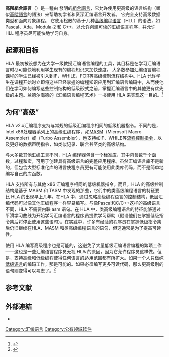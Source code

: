 {{NoteTA|G1=IT|1=zh-cn:高级;zh-tw:高階}}
{{Infobox_Software 
| name                   = 高階組合語言
| developer              = {{le|Randall Hyde|Randall Hyde}} 
| latest_release_version = 2.16
| latest_release_date    = {{release date|2011|07|06}}
| operating_system       = [[Microsoft_Windows|Windows]], [[Linux|Linux]], [[FreeBSD|FreeBSD]], [[Mac_OS_X|Mac OS X]]
| genre                  = [[汇编语言#工具|汇编器]] 
| license                = 
| website                = [http://webster.cs.ucr.edu/ webster.cs.ucr.edu]
}}
'''高階組合語言'''（{{lang-en|High Level Assembler}}）是一種由{{le|Randall Hyde|Randall Hyde}} 發明的[[組合語言|組合語言]]，它允许使用更高级的语言结构（類似[[高階語言|高階語言]]的語法）来帮助初学者和资深汇编语言开发者。 它完全支持高级数据类型和面向对象编程。 它使用松散的基于几种[[高階程式語言|高级编程语言]]（HLL）的语法，如[[Pascal|Pascal]]、[[Ada|Ada]]、[[Modula-2|Modula-2]] 和 [[C++|C++]]，以允许创建可读的汇编语言程序，并允许 HLL 程序员尽可能快地学习自身。

== 起源和目标 ==
HLA 最初被设想为在大学一级教授汇编语言编程的工具，其目标是在学习汇编语言时尽可能快地利用学生现有的编程知识来加快速度。 大多数参加汇编语言编程课程的学生已经被引入到IF，WHILE，FOR等高级控制流程结构中。HLA 允许学生在课程开始时立即将这些已经掌握的编程知识应用到汇编语言编码中，从而使他们在学习如何编写这些控制结构的低级形式之前，掌握汇编语言中的其他更有优先级的主题。兰德尔海德的《汇编语言编程艺术》一书使用 HLA 来实现这一目的。<ref>{{Cite web |url=http://oopweb.com/Assembly/Documents/ArtOfAssembly/Volume/toc.html |title=''The Art of Assembly Language Programming'' |access-date=2018-03-29 |archive-url=https://web.archive.org/web/20180329211639/http://oopweb.com/Assembly/Documents/ArtOfAssembly/Volume/toc.html |archive-date=2018-03-29 |dead-url=yes }}</ref>

== 为何“高级” ==
HLA v2.x汇编程序支持与常规的低级汇编程序相同的低级机器指令。不同的是，Intel x86处理器系列上的高级汇编程序，如[[MASM|MASM]]（Microsoft Macro Assembler）或{{Link-en|TASM|Turbo Assembler}}（Turbo Assembler），也支持如IF、WHILE等[[控制流程|流程控制指令]]，以及更好的数据声明指令，如类似记录、联合甚至类的高级结构。

与大多数其他汇编工具不同，HLA 编译器包含一个标准库，其中包含数千个函数，过程和宏，可用于创建具有高级语言的完整应用程序。虽然汇编语言库不是新的，但包含大型标准化库的语言使程序员更有可能使用此类库代码，而不是简单地编写自己的库函数。

HLA 支持所有与其他 x86 汇编程序相同的低级机器指令。而且，HLA 的高级控制结构是基于 MASM 和 TASM 中发现的那些，它们中的类高级编程语言的特征要比 HLA 的出现早上几年。在HLA 中，通过忽略高级编程语言的控制结构，低层汇编代码可以像其他汇编程序一样容易编写。与像Pascal和C/C++这样的高级语言不同，HLA 不需要内联 asm 语句。在 HLA 中，类高级编程语言的特征能够通过平滑学习曲线为开始学习汇编语言的程序员提供学习帮助（假设他们在掌握低级指令集后将停止使用这些语句）。在实践中，许多有经验的程序员在掌握低级指令集后仍旧继续在HLA、MASM 和类高级编程语言的语句，但这通常是为了提高可读性。

使用 HLA 编写高级程序也是可能的，这避免了大量低级汇编语言编程的繁琐工作——这也是一些汇编语言程序员无视 HLA 的原因，因为它允许程序员这样做。但是，支持高级和低级编程使得任何语言的适用范围都有所扩大。如果一个人只做纯[[低级语言|低级语言]]的编码工作，那是可能的。如果必须编写更多可读代码，那么更高级别的语句则变得可以考虑了。<ref>{{Cite book|url=http://publibfp.dhe.ibm.com/epubs/pdf/asmg1022.pdf|title=General Information of High Level Assembler for z/OS & z/VM & z/VSE|last=|first=|publisher=|year=|isbn=|location=|pages=}}</ref>

== 参考文献 ==
<references />

==外部連結==
* {{official website|http://webster.cs.ucr.edu/}}
{{X86汇编话题}}
[[Category:汇编语言|Category:汇编语言]]
[[Category:公有领域软件|Category:公有领域软件]]
